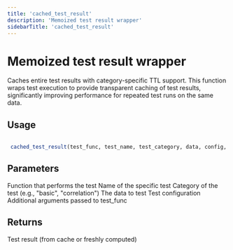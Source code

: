 ```yaml
---
title: 'cached_test_result'
description: 'Memoized test result wrapper'
sidebarTitle: 'cached_test_result'
---
```


# Memoized test result wrapper


 Caches entire test results with category-specific TTL support.
 This function wraps test execution to provide transparent caching
 of test results, significantly improving performance for repeated
 test runs on the same data.


## Usage

```r

 cached_test_result(test_func, test_name, test_category, data, config, ...)

```

## Parameters

<ParamField body="test_func" type="any">
  Function that performs the test
</ParamField>
<ParamField body="test_name" type="any">
  Name of the specific test
</ParamField>
<ParamField body="test_category" type="any">
  Category of the test (e.g., "basic", "correlation")
</ParamField>
<ParamField body="data" type="any">
  The data to test
</ParamField>
<ParamField body="config" type="any">
  Test configuration
</ParamField>
<ParamField body="..." type="any">
  Additional arguments passed to test_func
</ParamField>

## Returns


 Test result (from cache or freshly computed)
